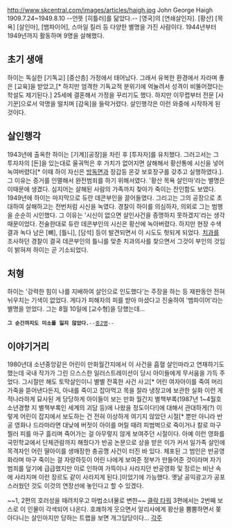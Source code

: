 http://www.skcentral.com/images/articles/haigh.jpg
John George Haigh 1909.7.24~1949.8.10
--언뜻 [히틀러]를 닮았다.--
[영국]의 [연쇄살인자]. [황산] [목욕] [살인마], [뱀파이어], 스마일 킬러 등 다양한 별명을 가진 사람이다. 1944년부터 1949년까지 활동하며 9명을 살해했다.
== 초기 생애 ==
하이는 독실한 [기독교] [중산층] 가정에서 태어났다. 그래서 유복한 환경에서 자라며 좋은 [교육]을 받았고,[* 하지만 엄격한 기독교적 분위기에 억눌려서 성격이 비뚤어졌다는 학설도 제기된다.] 25세에 결혼해서 가정을 꾸리기도 했다. 하지만 이무렵부터 전문 [사기꾼]으로서 악명을 떨치며 [감옥]을 들락거렸다. 살인행각은 이런 와중에 시작하게 된 것이다.
== 살인행각 ==
1943년에 출옥한 하이는 [기계][공장]을 차린 후 [투자자]를 유치했다. 그러고서는 그 투자자의 [돈]을 있는대로 울궈먹은 후 가치가 없어지면 살해해서 황산통에 시신을 넣어 녹여버렸다[* 이때 하이 자신은 [[방독면]]과 장갑등 온갖 보호장구를 갖추고 실행하였다.]. 그 이유는 증거를 인멸해서 완전범죄를 하기 위해서였다. '황산 목욕 살인마'라는 별명은 이때문에 생겼다. 심지어는 살해된 사람의 가족까지 찾아가 죽이는 잔인함도 보였다.
1949년에 하이는 마지막으로 듀란 데콘부인을 끌어들였다. 그리고는 그의 공장으로 초대하여 살해하고는 전번처럼 시신을 녹였다. 경찰이 하이를 의심하자, 의외로 그는 범행을 순순히 시인했다. 그 이유는 '시신이 없으면 살인사건을 증명하지 못하겠지'라는 생각 때문이었다. 전술한대로 듀란 데콘부인의 시신은 황산에 녹아버렸다. 하지만 현장 수색결과 녹다 남은 [뼈], [틀니], [담석] 등이 발견되면서 이 시도도 헛되게 되었다. [[치과]]를 조사하던 경찰이 결국 데콘부인의 틀니를 맞춘 치과의사를 찾으면서 그것이 부인의 것임이 밝혀져 하이는 곧 기소되었다.
== 처형 ==
하이는 '강력한 힘이 나를 지배하여 살인으로 인도했다'는 주장을 하는 등 재판동안 전혀 뉘우치는 기색이 없었다. 게다가 피해자의 피를 받아 마셨다고 진술하여 '뱀파이어'라는 별명을 얻었다.
그는 8월 10일에 [교수형]을 당했는데...
   
 '''그 순간까지도 미소를 잃지 않았다.'''--[[중2병]]--
== 이야기거리 ==
1980년대 소년중앙같은 어린이 만화월간지에서 이 사건을 흡혈 살인마라고 연재하기도 했는데 국내 작가가 그린 으스스한 일러스트레이션이 당시 아이들에게 무서움을 가득 주었다. 그시절만 해도 토막살인이니 별별 잔혹한 사건 사고[* 어린 여자아이를 죽여 머리가죽을 뜯어낸다든지, 아내를 죽이고 잡아먹고 목을 잘라 냉장고에 보관한 실화 이런 게 적나라하게 묘사된 게 당당하게 아이들이 보는 만화 월간지 별책부록(1987년 1~4월호 소년경향 지 별책부록인 세계의 괴담 등)에 나왔을 정도이다!]에 대해서 관대하게(?) 이렇게 어린이 잡지에서 보도하는 건 전혀 이상하게 여기지 않았던 시절[* 뿐만 아니라 반공 영화나 드라마라면 대낮에 버젓이 아이를 머릴 때려 피범벅으로 죽이거나 칼로 마구 찔러 피를 마구 흘리며 죽어가는 걸 아무렇지 않게 보여주던 시절이다. 아예 이런 영화를 국민학교에서 단체관람까지 해줬다가 반공 논문으로 상을 받은 이가 커서 일가족 살인에 목격자인 어린 딸아이를 생매장한 충공깽 사건이 터진 바 있다. 체포된 그 범인은 반공영화라며 마구 죽이는 걸 자랑하듯이 어린 나에게 보여준 정부가 만들어준 것이라며 자기 범죄를 덮기에 급급했지만 이로 인하여 가뜩이나 사라지던 반공영화 및 장르는 비난 속에 사라지며 이런 장르도 같이 사라지게 된다.]이었기에 가능했다. 옛날 공익광고가 공포스러웠던 것도 이것의 연장선에 놓인다고 할 수 있겠다.

~~1, 2편의 호러성을 때려치우고 마법소녀물로 변한~~ [[클락 타워]] 3편에서는 2번째 보스로 이 인물이 각색되어 나온다. 호쾌하게 웃으면서 알리사에게 황산을 뿜뿜하면서 쫒아다니는 살인마지만 당하는 트랩을 보면 개그담당이다...
[[각주]]
